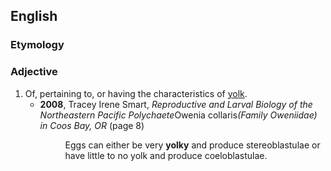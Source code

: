 ==English==

===Etymology===
{{suffix|yolk|y}}

===Adjective===
{{en-adj|yolkier|yolkiest}}

# Of, pertaining to, or having the characteristics of [[yolk]].
#* '''2008''', Tracey Irene Smart, ''Reproductive and Larval Biology of the Northeastern Pacific Polychaete ''Owenia collaris'' (Family Oweniidae) in Coos Bay, OR'' (page 8)
#*: Eggs can either be very '''yolky''' and produce stereoblastulae or have little to no yolk and produce coeloblastulae.